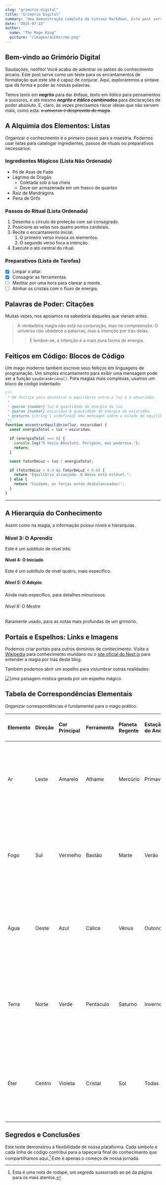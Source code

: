 ```yaml
---
slug: "grimorio-digital"
title: "Grimório Digital"
summary: "Uma demonstração completa da sintaxe Markdown. Este post serve como um guia visual e teste de formatação, explorando desde listas e tabelas até blocos de código e elementos hierárquicos para nosso grimório digital."
date: "2025-07-22"
author:
  name: "The Mage King"
  picture: "/images/author/me.png"
---
```


## Bem-vindo ao Grimório Digital

Saudações, neófito! Você acaba de adentrar os salões do conhecimento arcano. Este post serve como um teste para os encantamentos de formatação que este site é capaz de conjurar. Aqui, exploraremos a sintaxe que dá forma e poder às nossas palavras.

Temos texto em **negrito** para dar ênfase, texto em *itálico* para pensamentos e sussuros, e até mesmo ***negrito e itálico combinados*** para declarações de poder absoluto. E, claro, às vezes precisamos riscar ideias que não servem mais, como esta: ~~o universo é desprovido de magia~~.

## A Alquimia dos Elementos: Listas

Organizar o conhecimento é o primeiro passo para a maestria. Podemos usar listas para catalogar ingredientes, passos de rituais ou preparativos necessários.

### Ingredientes Mágicos (Lista Não Ordenada)

* Pó de Asas de Fada
* Lágrima de Dragão
    * Coletada sob a lua cheia
    * Deve ser armazenada em um frasco de quartzo
* Raiz de Mandrágora
* Pena de Grifo

### Passos do Ritual (Lista Ordenada)

1.  Desenhe o círculo de proteção com sal consagrado.
2.  Posicione as velas nos quatro pontos cardeiais.
3.  Recite o encantamento inicial.
    1.  O primeiro verso invoca os elementos.
    2.  O segundo verso foca a intenção.
4.  Execute o ato central do ritual.

### Preparativos (Lista de Tarefas)

- [x] Limpar o altar.
- [x] Consagrar as ferramentas.
- [ ] Meditar por uma hora para clarear a mente.
- [ ] Alinhar os cristais com o fluxo de energia.

## Palavras de Poder: Citações

Muitas vezes, nos apoiamos na sabedoria daqueles que vieram antes.

> A verdadeira magia não está na conjuração, mas na compreensão. O universo não obedece a palavras, mas à intenção por trás delas.
> > E lembre-se, a intenção é a mais pura forma de energia.

## Feitiços em Código: Blocos de Código

Um mago moderno também escreve seus feitiços em linguagens de programação. Um simples encantamento para exibir uma mensagem pode ser a função `saudacaoArcana()`. Para magias mais complexas, usamos um bloco de código indentado:

```javascript
/**
 * Um feitiço para encontrar o equilíbrio entre a luz e a escuridão.
 *
 * @param {number} luz A quantidade de energia da luz.
 * @param {number} escuridao A quantidade de energia da escuridão.
 * @returns {string | undefined} Uma mensagem sobre o estado do equilíbrio, ou undefined se o vazio for absoluto.
 */
function encontrarEquilibrio(luz, escuridao) {
  const energiaTotal = luz + escuridao;

  if (energiaTotal === 0) {
    console.log("O Vazio Absoluto. Perigoso, mas poderoso.");
    return;
  }

  const fatorDeLuz = luz / energiaTotal;

  if (fatorDeLuz > 0.4 && fatorDeLuz < 0.6) {
    return "Equilíbrio alcançado. O Nexus está estável.";
  } else {
    return "Cuidado, as forças estão desbalanceadas!";
  }
}
```

---

## A Hierarquia do Conhecimento

Assim como na magia, a informação possui níveis e hierarquias.

### Nível 3: O Aprendiz
Este é um subtítulo de nível três.

#### Nível 4: O Iniciado
Este é um subtítulo de nível quatro, mais específico.

##### Nível 5: O Adepto
Ainda mais específico, para detalhes minuciosos.

###### Nível 6: O Mestre
Raramente usado, para as notas mais profundas de um grimório.

## Portais e Espelhos: Links e Imagens

Podemos criar portais para outros domínios de conhecimento. Visite a [Wikipedia](https://pt.wikipedia.org/) para conhecimento mundano ou o [site oficial do Next.js](https://nextjs.org/) para entender a magia por trás deste blog.

Também podemos abrir um espelho para vislumbrar outras realidades:

![Uma paisagem mística gerada por um espelho mágico](https://picsum.photos/seed/magi/600/400)

## Tabela de Correspondências Elementais

Organizar correspondências é fundamental para o mago prático.

| Elemento | Direção | Cor Principal | Ferramenta | Planeta Regente | Estação do Ano | Descrição Detalhada do Ritual de Invocação |
| :--- | :--- | :--- | :--- | :--- | :--- | :--- |
| Ar | Leste | Amarelo | Athame | Mercúrio | Primavera | O praticante deve voltar-se para o leste e traçar o pentagrama de invocação do ar com o athame consagrado, sentindo os ventos do conhecimento. |
| Fogo | Sul | Vermelho | Bastão | Marte | Verão | Com o bastão em mãos, o mago invoca a energia primordial do sul, visualizando as chamas da paixão, da coragem e da vontade de criar. |
| Água | Oeste | Azul | Cálice | Vênus | Outono | Segurando o cálice com água pura de uma fonte natural, o praticante se conecta com as emoções profundas e a intuição fluida do oeste. |
| Terra | Norte | Verde | Pentáculo | Saturno | Inverno | O pentáculo é posicionado firmemente ao norte para invocar a estabilidade, a prosperidade, a manifestação física e a solidez do elemento terra. |
| Éter | Centro | Violeta | Cristal | Sol | Todas | O quinto elemento, que unifica todos os outros, é invocado no centro do círculo para trazer equilíbrio espiritual e conexão com o divino. |

## Segredos e Conclusões

Este teste demonstrou a flexibilidade de nossa plataforma. Cada símbolo e cada linha de código contribui para a tapeçaria final do conhecimento que compartilhamos aqui.[^1] Este é apenas o começo de nossa jornada.

[^1]: Esta é uma nota de rodapé, um segredo sussurrado ao pé da página para os mais atentos.